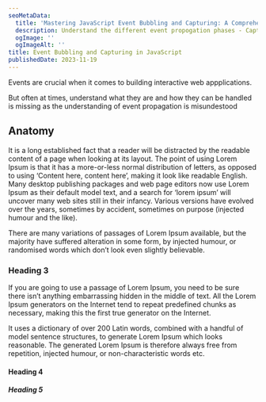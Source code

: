 ```yaml
---
seoMetaData:
  title: 'Mastering JavaScript Event Bubbling and Capturing: A Comprehensive Guide'
  description: Understand the different event propogation phases - Capturing and Bubbling to master your next JavaScript interviews.
  ogImage: ''
  ogImageAlt: ''
title: Event Bubbling and Capturing in JavaScript
publishedDate: 2023-11-19
---
```


Events are crucial when it comes to building interactive web appplications.

But often at times, understand what they are and how they can be handled is missing as the understanding of event propagation is misundestood

## Anatomy

It is a long established fact that a reader will be distracted by the readable content of a page when looking at its layout. The point of using Lorem Ipsum is that it has a more-or-less normal distribution of letters, as opposed to using ‘Content here, content here’, making it look like readable English. Many desktop publishing packages and web page editors now use Lorem Ipsum as their default model text, and a search for ‘lorem ipsum’ will uncover many web sites still in their infancy. Various versions have evolved over the years, sometimes by accident, sometimes on purpose (injected humour and the like).

There are many variations of passages of Lorem Ipsum available, but the majority have suffered alteration in some form, by injected humour, or randomised words which don’t look even slightly believable.

### Heading 3

If you are going to use a passage of Lorem Ipsum, you need to be sure there isn’t anything embarrassing hidden in the middle of text. All the Lorem Ipsum generators on the Internet tend to repeat predefined chunks as necessary, making this the first true generator on the Internet.

It uses a dictionary of over 200 Latin words, combined with a handful of model sentence structures, to generate Lorem Ipsum which looks reasonable. The generated Lorem Ipsum is therefore always free from repetition, injected humour, or non-characteristic words etc.

#### Heading 4

##### Heading 5
